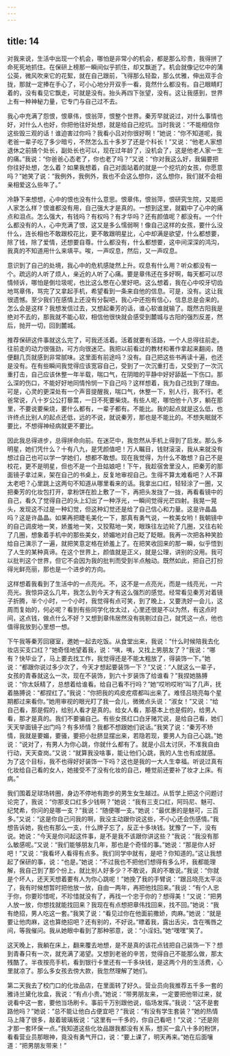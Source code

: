```yaml
---
---
---
```

title: 14
---




对我来说，生活中出现一个机会，哪怕是非常小的机会，都是那么珍贵，我得拼了命死死地抓住。在保研上榜那一瞬间似乎抓住，却又飘逝了。机会就像记忆中的蒲公英，微风吹来它的花絮，就在自己跟前，飞得那么轻盈，那么优雅，伸出双手合拢，那就一定捧在手心了，可小心地分开双手一看，竟然什么都没有。自己眼睛盯着的，没有看见它飘走，可就是没有。抬头再四下张望，没有。这让我感到，世界上有一种神秘力量，它专门与自己过不去。

我心中充满了怨恨，恨章伟，恨翁萍，恨整个世界。秦芳早就说过，对什么事情也好，对什么人也好，你把他往好处想，就是给自己挖坑。当时我说：“不能相信你这些毁三观的话！谁迫害过你吗？我看小吕对你很好啊！”她说：“你不知道呢，我老爸一辈子吃了多少暗亏，不然怎么五十多岁了还是个科长！”又说：“他老人家想退休之前搞个处长，副处长也可以，现在过年龄了，没机会了，这是他老人家一生的痛。”我说：“你爸爸心态老了，你也老了吗？”又说：“你对我这么好，我偏要把你往好处想，怎么着？如果我想着，自己对面站着的就是一个挖坑的女孩，你愿意吗？”她笑了说：“我例外，我例外，我也不会这么想你，这么想你，我们就不会相亲相爱这么些年了。”

冷静下来想想，心中的恨也没有什么意思。恨章伟，恨翁萍，恨研究生院，又能把人家怎么样？恨谁都没有用，自己强大才是真的。一想到这里，就戳中了心中的痛点和泪点。怎么强大，有钱吗？有权吗？有才华吗？还有颜值呢？都没有。一个什么都没有的人，心中充满了恨，这又是多么懦弱啊！像自己这样的女孩，要什么没什么，连长相也不敢跟校花比，更不敢跟明星比，心中却满是欲望，什么都想要，除了钱，除了爱情，还想要自尊。什么都没有，什么都想要，这中间深深的鸿沟，我真的不知道用什么来填平。唉，一声叹息，然后，又一声叹息。

意识到了自己的处境，我心中的危机感陡然上升。叹息有什么用？听众都没有一个。疏远的人听了烦人，亲近的人听了心痛。要是章伟还在多好啊，每天都可以尽情倾诉，哪怕是倒垃圾呢，也比这么憋在心里好吧。这么想着，我在心中咬牙切齿地骂章伟，骂完了又拿起手机，希望看到一条来自他的信息。可是，没有。这让我很遗憾。至少我们在感情上还没有分裂吧，我心中还抱有信心，信息总是会来的。怎么会是这样？我想发信过去，又想起秦芳的话，谁心软谁就输了。既然古阳我是绝对不去的，那我就不能心软，相信他很快就会感受到麓城与古阳的强烈反差，然后，抛开一切，回到麓城。

推荐保研这件事就这么完了，可我还活着。活着就要有活路，一个人总得往前走。往前走的动力很强劲，可方向很迷茫。我把以前看过的教材和著作拿起来翻阅，随便翻几页就感到非常腻味。这里面有前途吗？没有。自己把这些书再读十遍，也还是没有。在有些瞬间我觉得应该宽容自己，受到了一次沉重打击，又受到了一次沉重打击，自己应该休整一年半载，喘口气，在阴暗的平静中好好舔舐一下伤口。那么深的伤口，不能好好地同情怜悯一下自己吗？这样想着，我为自己找到了理由。可是，心灵的更深处有一个声音提醒我，喘口气，休整一下，别人行，我不行。老爸常说，八十岁公公打藜蒿，一日不死要柴烧。有些人呢，哪怕他十八岁，躺在那里，不要说要柴烧，要什么都有，一辈子都有。不能比。我的起点就是这么低，也许终点比别人的起点还低，远的不说，就说秦芳，那也是不能比的。不想失眠就不要比，不想得神经病就更不要比。

因此我总得进步，总得拼命向前。在迷茫中，我忽然从手机上得到了启发。那么多明星，她们凭什么？十有八九，是凭颜值吧！万人瞩目，钱财滚滚，我从来就没有想过自己也可以学一学她们，想都不敢想。现在我觉得，为什么不敢想？自己不是校花，更不是明星，但也不是一个丑姑娘吧！下午，我趁宿舍里没人，把秦芳的那面镜子拿过来，架在自己的书桌上，反复地审视自己。生得不算太难看吧？人不算太老吧？心里跳上这两句不知道从哪里看来的话。我拿出口红，轻轻涂了一圈，又把秦芳的化妆包打开，拿粉饼在脸上敷了一下，再把头发拢了一拢，再看看镜中的自己，看久了觉得自己的头上幻出了一种浮光，一瞬间觉得光芒四射。我晃一晃头，发现这不过是一种幻觉，但这种幻觉还是给了自己信心和力量。这是许晶晶吗？这是许晶晶。如果再把睫毛美化一下，那真有勇气说，一枚美女哟！我朝镜中的自己调皮地一笑，娇羞地一笑，又狡黠地一笑，眼珠往左边轮了几圈，又往右轮了几圈，想象着手机中的那些美女，娇媚地对自己眨了眨眼。我再一次把各种笑脸给自己演示了一遍，就把笑意定格在娇羞上了。在把笑收回来的那一瞬，似乎悟到了人生的某种真谛。在这个世界上，颜值就是正义，就是公理，讲别的没用。我可以批判这个世界，但它不会因为我的批判而受到半点触动。既然如此，把自己打扮得光鲜亮丽，那也是一个进步的方向。

这样想着我看到了生活中的一点亮光。不，这不是一点亮光，而是一线亮光，一片亮光。我惊异这么几年，我怎么到今天才有这么强烈的感觉。经常看见秦芳对着镜子折腾，半个小时，一个小时，我觉得有点可笑，到了晚上，又要洗好一会儿，这周而复始的，何必呢？看到有些同学化妆太过，心里还很是不以为然，有这点时间，这点钱，做点什么不好？又想到章伟居然没有挑剔过自己，就凭这一点，他也值得我放到心里想一想。

下午我等秦芳回寝室，邀她一起去吃饭。从食堂出来，我说：“什么时候陪我去化妆店买支口红？”她奇怪地望着我，说：“咦，咦，又找上男朋友了？”我说：“哪有？快毕业了，马上要去找工作，我觉得还是不能太粗放了，得装饰一下。”她说：“都跟你说过多少次了，今天才想起要装饰一下？”又说：“人就这么一辈子，女孩的青春就这么一次，现在不装饰，到六十岁装饰了给谁看？”我捏她胳膊说：“你太妖精了，总想着给谁看。给自己看不行吗？”她“哎哟哎哟”叫了几声，抚着胳膊说：“都捏红了。”我说：“你把我的鸡皮疙瘩都叫出来了。难怪吕晓亮每个星期都过来看你。”她用审视的眼光盯了我一会儿，微微点头说：“淑女！”又说：“给自己看，那是假的，给别人看才是真的。给女人看，那基本上也是假的，给男人看，那才是真的。我们不要骗自己。有些女孩红口白牙赌咒说，是给自己看，她们天天举面镜子出门吗？有多矫情？我都不想跟她们说话。”我笑了说：“秦芳不矫情，我就是要媚，要骚，要把小肚脐显摆出来，若隐若现，要男人为自己心跳。”她说：“说对了，有男人为你心跳，你就什么都有了。就是小吕太讨厌，不准我自由行动，天天查岗。”又说：“就算我没啥事，能让他们心跳，我的人生也有成就感。为了这个目标，我不也得好好装饰一下吗？这也是我的一大人生幸福。听说过真有化妆给自己看的女人，她接受不了没有化妆的自己，睡觉前还要补了妆才上床。有病。”

我们围着足球场转圈，身边不停地有跑步的男生女生越过。从哲学上把这个问题讨论完了，我说：“你那支口红多少钱啊？”她说：“我有三支口红，阿玛尼、魅可、纪梵希，你问的是哪一支？”我说：“随便哪一支。”她说：“最优惠的是魅可，三百多。”又说：“这是你自己问我的啊，我没主动跟你说这些，不小心还会伤感情。”我想告诉她，我也有那么一支，什么牌子忘了，反正十多块钱。犹豫了一下，没有说。她说：“今天是你问起这件事，是不是我不该跟你讲这些？”我说：“我没有那么敏感呢。”又说：“我们能够朋友几年，那也是个奇怪的事。”她说：“那是你人好吧！”又说：“我看坏人看得有点多。我们同学中就有，是吧？你知道的。”这让我想起了保研的事，说：“也是。”她说：“不过我也不把他们想得有多么坏，我都能理解，我自己到了那个份上，就比别人好多少？不敢说，真的不敢说。”我说：“你就是个坏人，还天天想着要有人为你心跳呢！”她挽了我的手臂说：“跟吕晓亮太平淡了，我有时候想暂时把他放一放，自由一两年，再把他找回来。”我说：“有个人忠于你，你要珍惜呢，不珍惜就没有了，再找一个忠于你的？想得美！”又说：“把男人放一放，你想找就能找回来？我现在有点想把章伟找回来，找不回。”她说：“我有绝招，男人吃这一套。”我笑了说：“看见过你在他面前撒娇，肉麻。”她说：“就是要让他肉麻，这也算绝招吧？还有别的，不好说。”瞟着我，露出舌尖，含在嘴唇之间，等我催问。我从她眼中看到了那种邪意，说：“小淫妇。”她“嘿嘿”笑了。

这天晚上，我躺在床上，翻来覆去地想，是不是真的该花点钱把自己装饰一下？想到青春只有一次，就充满了渴望。又想到老爸的辛苦，觉得自己不能那么做，那太残酷了。半夜按亮手机，看到银行卡里还有一千多块钱，是这两个月的生活费，心里就凉了。那么多女孩去傍大款，我忽然理解了她们。

第二天我去了校门口的化妆品店，在里面转了好久。营业员向我推荐五千多一套的雅诗兰黛化妆盒，我说：“有点小贵。”她说：“带男朋友来，一定要把他带过来，就说看中这一套，要他当场刷卡。事前千万别跟他说，临场发挥。”我说：“这不是套路他吗？”她说：“总不能让他白占便宜吧？”我说：“有没有学生套装？”她的热情马上降了很多，敲着玻璃板说：“这里有一千多的，你自己看吧！”又说：“还是刚才那一套环保一点。”我知道这些化妆品跟我都没有关系，想买一盒八十多的粉饼，看看营业员那眼神，竟没有勇气开口，说：“要上课了，明天再来。”她在后面嚷道：“把男朋友带来！”